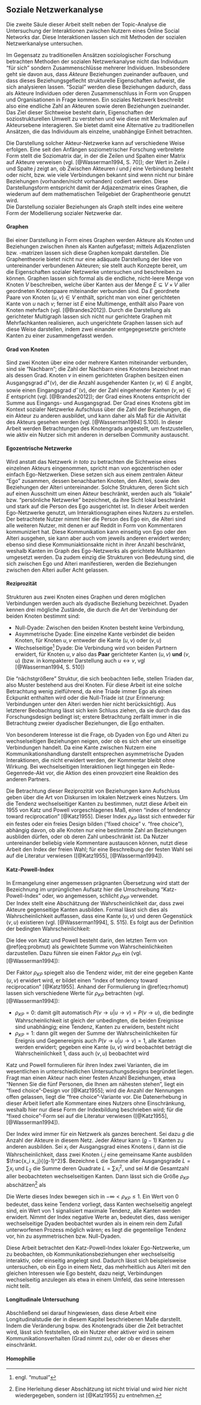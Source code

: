 ## Soziale Netzwerkanalyse {#sna}
Die zweite Säule dieser Arbeit stellt neben der Topic-Analyse die Untersuchung der Interaktionen zwischen Nutzern eines Online Social Networks dar.
Diese Interaktionen lassen sich mit Methoden der sozialen Netzwerkanalyse untersuchen.

Im Gegensatz zu traditionellen Ansätzen soziologischer Forschung betrachten Methoden der sozialen Netzwerkanalyse nicht das Individuum "für sich" sondern Zusammenschlüsse mehrerer Individuen.
Insbesondere geht sie davon aus, dass *Akteure* Beziehungen zueinander aufbauen, und dass dieses Beziehungsgeflecht strukturelle Eigenschaften aufweist, die sich analysieren lassen.
"Sozial" werden diese Beziehungen dadurch, dass als Akteure Individuen oder deren Zusammenschluss in Form von Gruppen und Organisationen in Frage kommen.
Ein soziales Netzwerk beschreibt also eine endliche Zahl an Akteuren sowie deren Beziehungen zueinander.
Das Ziel dieser Sichtweise besteht darin, Eigenschaften der soziostrukturellen Umwelt zu verstehen und wie diese mit Merkmalen auf Akteursebene interagieren.
Sie bietet damit eine Alternative zu traditionellen Ansätzen, die das Individuum als einzelne, unabhängige Einheit betrachten.

Die Darstellung solcher Akteur-Netzwerke kann auf verschiedene Weise erfolgen.
Eine seit den Anfängen soziometrischer Forschung verbreitete Form stellt die Soziomatrix dar, in der die Zeilen und Spalten einer Matrix auf Akteure verweisen (vgl. [@Wasserman1994, S. 70]); der Wert in Zeile $i$ und Spalte $j$ zeigt an, ob Zwischen Akteuren $i$ und $j$ eine Verbindung besteht oder nicht, bzw. wie viele Verbindungen bekannt sind wenn nicht nur binäre Beziehungen (vorhanden/nicht vorhanden) codiert werden.
Diese Darstellungsform entspricht damit der Adjazenzmatrix eines Graphen, die wiederum auf dem mathematischen Teilgebiet der Graphentheorie genutzt wird.  
Die Darstellung sozialer Beziehungen als Graph stellt indes eine weitere Form der Modellierung sozialer Netzwerke dar.

#### Graphen
Bei einer Darstellung in Form eines Graphen werden Akteure als Knoten und Beziehungen zwischen ihnen als Kanten aufgefasst; mittels Adjazenzlisten bzw. -matrizen lassen sich diese Graphen kompakt darstellen.
Die Graphentheorie bietet nicht nur eine adäquate Darstellung der Idee von untereinander verbundenen Akteuren; sie stellt auch Konzepte bereit, um die Eigenschaften sozialer Netzwerke untersuchen und beschreiben zu können.
Graphen lassen sich formal als die endliche, nicht-leere Menge von Knoten $V$ beschreiben, welche über Kanten aus der Menge $E \subseteq V \times V$ aller geordneten Knotenpaare miteinander verbunden sind.
Da $E$ geordnete Paare von Knoten $(u,v) \in V$ enthält, spricht man von einer gerichteten Kante von $u$ nach $v$; ferner ist $E$ eine Multimenge, enthält also Paare von Knoten mehrfach (vgl. [@Brandes2012]).
Durch die Darstellung als gerichteter Multigraph lassen sich nicht nur gerichtete Graphen mit Mehrfachkanten realisieren, auch ungerichtete Graphen lassen sich auf diese Weise darstellen, indem zwei einander entgegegesetzte gerichtete Kanten zu einer zusammengefasst werden.

#### Grad von Knoten
Sind zwei Knoten über eine oder mehrere Kanten miteinander verbunden, sind sie "Nachbarn"; die Zahl der Nachbarn eines Knotens bezeichnet man als dessen Grad.
Knoten $v$ in einem gerichteten Graphen besitzen einen Ausgangsgrad $d^{+}(v)$, der die Anzahl ausgehender Kanten $(v,w) \in E$ angibt, sowie einen Eingangsgrad $d^{-}(v)$, der der Zahl eingehender Kanten $(v,w) \in E$ entspricht (vgl. [@Brandes2012]); der Grad eines Knotens entspricht der Summe aus Eingangs- und Ausgangsgrad.
Der Grad eines Knotens gibt im Kontext sozialer Netzwerke Aufschluss über die Zahl der Beziehungen, die ein Akteur zu anderen ausbildet, und kann daher als Maß für die Aktivität des Akteurs gesehen werden (vgl. [@Wasserman1994] S.100).
In dieser Arbeit werden Betrachtungen des Knotengrads angestellt, um festzustellen, wie aktiv ein Nutzer sich mit anderen in derselben Community austauscht.

\todo{Beispielgraph, butterfly oder so}

#### Egozentrische Netzwerke
Wird anstatt das Netzwerk *in toto* zu betrachten die Sichtweise eines einzelnen Akteurs eingenommen, spricht man von egozentrischen oder einfach Ego-Netzwerken.
Diese setzen sich aus einem zentralen Akteur "Ego" zusammen, dessen benachbarten Knoten, den Alteri, sowie den Beziehungen der Alteri untereinander.
Solche Strukturen, deren Sicht sich auf einen Ausschnitt um einen Akteur beschränkt, werden auch als "lokale" bzw. "persönliche Netzwerke" bezeichnet, da ihre Sicht lokal beschränkt und stark auf die Person des Ego ausgerichtet ist.
In dieser Arbeit werden Ego-Netzwerke genutzt, um Interaktionsgraphen eines Nutzers zu erstellen.
Der betrachtete Nutzer nimmt hier die Person des Ego ein, die Alteri sind alle weiteren Nutzer, mit denen er auf Reddit in Form von Kommentaren kommuniziert hat.
Diese Kommunikation kann einseitig von Ego oder den Alteri ausgehen, sie kann aber auch vom jeweils anderen erwidert werden; ebenso sind diese Kommuniaktionsakte nicht in ihrer Anzahl beschränkt, weshalb Kanten im Graph des Ego-Netzwerks als gerichtete Multikanten umgesetzt werden.
Da zudem einzig die Strukturen von Bedeutung sind, die sich zwischen Ego und Alteri manifestieren, werden die Beziehungen zwischen den Alteri außer Acht gelassen.

#### Reziprozität
Strukturen aus zwei Knoten eines Graphen und deren möglichen Verbindungen werden auch als dyadische Beziehung bezeichnet.
Dyaden kennen drei mögliche Zustände, die durch die Art der Verbindung der beiden Knoten bestimmt sind:

* Null-Dyade: Zwischen den beiden Knoten besteht keine Verbindung,
* Asymmetrische Dyade: Eine einzelne Kante verbindet die beiden Knoten, für Knoten $u,v$ entweder die Kante $(u,v)$ oder $(v,u)$ 
* Wechselseitige^[engl. "mutual"] Dyade: Die Verbindung wird von beiden Partnern erwidert, für Knoten $u,v$ also das **Paar** gerichteter Kanten $(u,v)$ **und** $(v,u)$ (bzw. in kompakterer Darstellung auch $u \leftrightarrow v$, vgl [@Wasserman1994, S. 510])

Die "nächstgrößere" Struktur, die sich beobachten ließe, stellen Triaden dar, also Muster bestehend aus drei Knoten.
Für diese Arbeit ist eine solche Betrachtung wenig zielführend, da eine Triade immer Ego als einen Eckpunkt enthalten wird oder die Null-Triade ist (zur Erinnerung: Verbindungen unter den Alteri werden hier nicht berücksichtigt).
Aus letzterer Beobachtung lässt sich kein Schluss ziehen, da sie durch das das Forschungsdesign bedingt ist; erstere Betrachtung zerfällt immer in die Betrachtung zweier dyadischer Beziehungen, die Ego enthalten.

Von besonderem Interesse ist die Frage, ob Dyaden von Ego und Alteri zu wechselseitigen Beziehungen neigen, oder ob es sich eher um einseitige Verbindungen handelt.
Da eine Kante zwischen Nutzern eine Kommunikationshandlung darstellt entsprechen asymmetrische Dyaden Interaktionen, die nicht erwidert werden, der Kommentar bleibt ohne Wirkung.
Bei wechselseitigen Interaktionen liegt hingegen ein Rede-Gegenrede-Akt vor, die Aktion des einen provoziert eine Reaktion des anderen Partners.

Die Betrachtung dieser Reziprozität von Beziehungen kann Aufschluss geben über die Art von Diskursen im lokalen Netzwerk eines Nutzers.
Um die Tendenz wechselseitiger Kanten zu bestimmen, nutzt diese Arbeit ein 1955 von Katz und Powell vorgeschlagenes Maß, einen "index of tendency toward reciprocation"\ [@Katz1955].
Dieser Index $\rho_{KP}$ lässt sich entweder für ein festes oder ein freies Design bilden ("fixed choice" v. "free choice"), abhängig davon, ob alle Knoten nur eine bestimmte Zahl an Beziehungen ausbliden dürfen, oder ob deren Zahl unbeschränkt ist.
Da Nutzer untereinander beliebig viele Kommentare austauscen können, nutzt diese Arbeit den Index der freien Wahl; für eine Beschreibung der festen Wahl sei auf die Literatur verwiesen ([@Katz1955], [@Wasserman1994]).

#### Katz-Powell-Index
In Ermangelung einer angemessen prägnanten Übersetzung wird statt der Bezeichnung im urprünglichen Aufsatz hier die Umschreibung "Katz-Powell-Index" oder, wo angemessen, schlicht $\rho_{KP}$ verwendet.  
Der Index stellt eine Abschätzung der Wahrscheinlichkeit dar, dass zwei Akteure gegenseitige Kanten ausbilden.
Formal lässt sich dies als Wahrscheinlichkeit  auffassen, dass eine Kante $(u,v)$ und deren Gegenstück $(v,u)$ existieren (vgl. [@Wasserman1994], S. 515). Es folgt aus der Definition der bedingten Wahrscheinlichkeit:
\begin{equation}
P(u \to v \wedge v \to u) = P(u \to v)P(v \to u|u\to v)
(\#eq:probmut)
\end{equation}

Die Idee von Katz und Powell besteht darin, den letzten Term von \@ref(eq:probmut) als gewichtete Summe von Wahrscheinlichkeiten darzustellen.
Dazu führen sie einen Faktor $\rho_{KP}$ ein (vgl. [@Wasserman1994]):
  
\begin{equation}
P(v \to u|u\to v) = P(v \to u) + \rho_{KP}P(v \nrightarrow u)
(\#eq:rhomut)
\end{equation}

Der Faktor $\rho_{KP}$ spiegelt also die Tendenz wider, mit der eine gegeben Kante $(u,v)$ erwidert wird, er bildet einen "index of tendency toward reciprocation"\ [@Katz1955].
Anhand der Formulierung in \@ref(eq:rhomut) lassen sich verschiedene Werte für $\rho_{KP}$ betrachten (vgl. [@Wasserman1994]):

* $\rho_{KP} = 0$: damit gilt automatisch $P(v \to u|u\to v) = P(v \to u)$, die bedingte Wahrscheinlichkeit ist gleich der unbedingten, die beiden Ereignisse sind unabhängig; eine Tendenz, Kanten zu erwidern, besteht nicht
* $\rho_{KP} = 1$: dann gilt wegen der Summe der Wahrscheinlichkeiten für Ereignis und Gegenereignis auch $P(v \to u|u\to v) = 1$, alle Kanten werden erwidert; gegeben eine Kante $(u,v)$ wird beobachtet beträgt die Wahrscheinlichkeit 1, dass auch $(v,u)$ beobachtet wird

Katz und Powell formulieren für ihren Index zwei Varianten, die im wesentlichen in unterschiedlichen Untersuchungsdesigns begründet liegen.
Fragt man einen Akteur nach einer festen Anzahl Beziehungen, etwa "Nennen Sie die fünf Personen, die Ihnen am nähesten stehen", liegt ein "fixed choice"-Design vor\ [@Katz1955]; wird die Anzahl der Nennungen offen gelassen, liegt die "free choice"-Variante vor.
Die Datenerhebung in dieser Arbeit liefert alle Kommentare eines Nutzers ohne Einschränkung, weshalb hier nur diese Form der Indexbildung beschrieben wird; für die "fixed choice"-Form sei auf die Literatur verwiesen ([@Katz1955], [@Wasserman1994]).

Der Index wird immer für ein Netzwerk als ganzes berechent.
Sei dazu $g$ die Anzahl der Akteure in diesem Netz.
Jeder Akteur kann $(g - 1)$ Kanten zu anderen ausbilden.
Sei $x_i$ der Ausgangsgrad eines Knotens $i$, dann ist die Wahrscheinlichkeit, dass zwei Knoten $i, j$ eine gemeinsame Kante ausbilden $\frac{x_i x_j}{(g-1)^2}$.
Bezeichne L die Summe aller Ausgangsgrade $L = \sum{x_i}$ und $L_2$ die Summe deren Quadrate $L = \sum{x_i^2}$, und sei $M$ die Gesamtzahl aller beobachteten wechselseitigen Kanten.
Dann lässt sich die Größe $\rho_{KP}$ abschätzen^[Eine Herleitung dieser Abschätzung ist nicht trivial und wird hier nicht wiedergegeben, sondern ist [@Katz1955] zu entnehmen.] als

\begin{equation}
\rho_{KP} = \frac{2(g-1)^2M-L^2+L_2}{L(g-1)^2-L^2+L_2}
(\#eq:rhokp)
\end{equation}

Die Werte dieses Index bewegen sich in $-\infty < \rho_{KP} \leq 1$.
Ein Wert von 0 bedeutet, dass keine Tendenz vorliegt, dass Kanten wechselseitig angelegt sind, ein Wert von 1 signalisiert maximale Tendenz, alle Kanten werden erwidert.
Nimmt der Index negative Werte an, bedeutet dies, dass weniger wechselseitige Dyaden beobachtet wurden als in einem rein dem Zufall unterworfenen Prozess möglich wären; es liegt die gegenteilige Tendenz vor, hin zu asymmetrischen bzw. Null-Dyaden.

Diese Arbeit betrachtet den Katz-Powell-Index lokaler Ego-Netzwerke, um zu beobachten, ob Kommunikationsbeziehungen eher wechselseitig interaktiv, oder einseitig angelegt sind.
Dadurch lässt sich beispielsweise untersuchen, ob ein Ego in einem Netz, das mehrheitlich aus Alteri mit den gleichen Interessen wie Ego besteht, dazu neigt, Verbindungen wechselseitig anzulegen als etwa in einem Umfeld, das seine Interessen nicht teilt.

#### Longitudinale Untersuchung

Abschließend sei darauf hingewiesen, dass diese Arbeit eine Longitudinalstudie der in diesem Kapitel beschriebenen Maße darstellt.
Indem die Veränderung bspw. des Knotengrads über die Zeit betrachtet wird, lässt sich feststellen, ob ein Nutzer eher aktiver wird in seinem Kommunikationsverhalten (Grad nimmt zu), oder ob er dieses eher einschränkt.


#### Homophilie

\todo{Braucht man das? Derzeit nicht}

<!--
----------------------

zudem betrachten wir veränderungen struktureller eigenschafte über die zeit hinweg

katz-powell $\rho_{KP}$, to measure the tendency for actors in a group to reciprocate choices mroe freqeuently than would occur simply by chance; dimensionslos, 0 und 1 als benchmarks; 0: keine reziprocitat, 1, alle kanten reziprok); kleienr 0: zu wenige gegenseitige dyaden (mutual dyads), "less than chance tendency toward reciprocation", negative "tendencies away from mutual dyads toward asymmetric and nulls"

fiexed choice, free choice, kommt auf design der datenerhebung an; in usnerem fall keine auskunft von akteur (ego), daher freie wahl

formel (Wf 517)

--------------------

Die soziale Netzwerkanalyse betrachtet Beziehungen zwischen Akteuren 
Beziehungen als Verbindungen zwischen Einheiten sind Bestandteil von Netzwerktheorie
Betrachtungseinheit ist nicht das Individuum, sondern eine Menge von Individuen und deren VErbindung untereinander

"The task is to understand properties of the social (economic or political) structural environment, and how these structural properties influence observerd characteristics and associations among characteristics" (WassermanFaust, S.8)

"auxiliary network studies": network theories and measurements become explanatory factors or variables in understanding individual behavior (WF, S. 9)

betrachtet muster in beziehungen die sich zwischen akteuren ausbilden

Moreno und das Sozogramm als beginn der soziometrie (Moreno 1934)

alternative betrachtugnsweise zum unabhängigen individuum

matheamtische Grundlagen: graphentheorie, wahrscheinlichkeitstheorie, algebren (algebraische modelle)

graphentheorie bietet angemessene darstellung eines sozialen entzwerks sowie konzepte die genutzt werden können, eigenschaften sozialer entzwerke zu untersuchen

neben graph-darstellung auch sociometric notation (sociomatrix, zeilen und spalten sind akteure)

graph, knoten, kanten

kanten gerichtet, ungerichtet

Brandes:
Graph menge an Kanten und Knoten, blabla

soziales netzwerk besteht aus endlicher zahl an akteuren und deren beziehungen zueinander. 

Akteur, endpuntke von beziehungen; individuelle oder kollektive einheiten

graph darstellung entspricht den konzepten von akteuren und deren verbindung und liefert mathematsich begründete und erprobte verfahren, um strukturelle eigenschaften zu messen

one-mode (unimodal) wenn alle akteure gleicher art sind (nutzer eines OSN)

Knotengrad, Eingang, Ausgang

mean degree? 2L/g

egozentrische oder ego-netzwerke, zentraler akteur "ego", "alteri" zu denen er beziehungen pflegt, sowie beziehungen der alteri untereinander

heissen auch "personal network"

dyade, dyadische beziehung, zwei akteure



da egonetz, hauptsächlich untersuchung von dyaden

drei typen von dyaden: mutual (gegenseitig, i->j und j->i)
asymmetrisch, i->j oder j->i
null-dyade, keine verbindung; alteri untereinander

-->